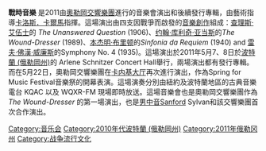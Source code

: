 {{expand|time=2015-11-12T09:25:52+00:00}}
{{unreferenced|time=2015-11-12T09:25:52+00:00}}
<span>'''戰時音樂'''</span> 是2011由[[奧勒岡交響樂團|奧勒岡交響樂團]]進行的音樂會演出和後續發行專輯，由藝術指導[[卡洛斯．卡爾馬|卡洛斯．卡爾馬]]指揮。這場演出由四支因戰爭而啟發的[[音樂創作|<nowiki/>]][[音樂創作|音樂創作]]組成：[[查理斯·艾伍士|<nowiki/>]][[查理斯·艾伍士|查理斯·艾伍士]]的 ''The Unanswered Question'' (1906)、[[约翰·库利奇·亚当斯|约翰·库利奇·亚当斯]]<span contenteditable="false">‍</span>的''The Wound-Dresser'' (1989)、[[本杰明·布里顿|<nowiki/>]][[本杰明·布里顿|本杰明·布里顿]]的''Sinfonia da Requiem'' (1940) and [[雷夫·佛漢·威廉斯|雷夫·佛漢·威廉斯]]<span contenteditable="false">‍</span>的Symphony No. 4 (1935)。這場演出於2011年5月7、8日於[[波特蘭_(俄勒岡州)|波特蘭 (俄勒岡州)]]的 Arlene Schnitzer Concert Hall舉行，兩場演出都有發行專輯。而在5月22日，奧勒岡交響樂團在[[卡内基大厅|卡内基大厅]]再次進行演出，作為Spring for Music Festival音樂祭的開幕表演。這場演奏分別由紐約及波特蘭地區的古典音樂電台 KQAC 以及 WQXR-FM 現場即時放送。這場音樂會也是奧勒岡交響樂團作為''The Wound-Dresser'' 的第一場演出，也是[[男中音|男中音]]Sanford Sylvan和該交響樂團首次合作演出。


[[Category:音乐会|Category:音乐会]]
[[Category:2010年代波特蘭_(俄勒岡州)|Category:2010年代波特蘭 (俄勒岡州)]]
[[Category:2011年俄勒冈州|Category:2011年俄勒冈州]]
[[Category:战争流行文化|Category:战争流行文化]]